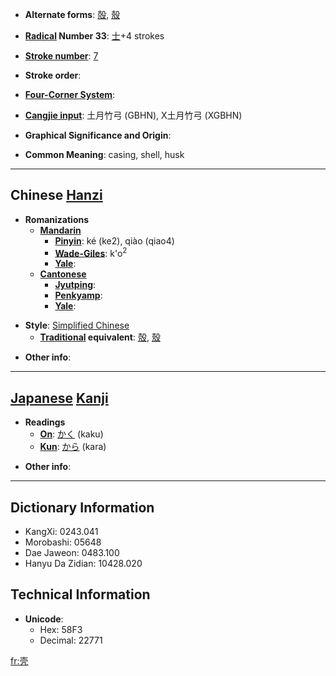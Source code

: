 * '''Alternate forms''': [[殻]], [[殼]]

* '''[[Wiktionary:Chinese radical index| Radical]] Number 33''': [[Wiktionary:Chinese radical index 士|士]]+4 strokes

* '''[[Wiktionary:Chinese total strokes index|Stroke number]]''': [[Wiktionary:Chinese total strokes index 7|7]]

* '''Stroke order''': 

* '''[[Wiktionary:Chinese four corner index|Four-Corner System]]''': 

* '''[[Wiktionary:Chinese Cangjie index|Cangjie input]]''': 土月竹弓 (GBHN), X土月竹弓 (XGBHN)

* '''Graphical Significance and Origin''': 

* '''Common Meaning''': casing, shell, husk

----

== Chinese [[Hanzi]] ==

* '''Romanizations'''
** '''[[Mandarin]]'''
*** '''[[Pinyin]]''': ké (ke2), qiào (qiao4)
*** '''[[Wade-Giles]]''': k'o<sup>2</sup>
*** '''[[Yale]]''': 
** '''[[Cantonese]]'''
*** '''[[Jyutping]]''':
*** '''[[Penkyamp]]''': 
*** '''[[Yale]]''': 

* '''Style''': [[Simplified Chinese]] 
** '''[[Traditional Chinese|Traditional]] equivalent''': [[殻]], [[殼]]

* '''Other info''': 

----

== [[Japanese]] [[Kanji]] ==

* '''Readings'''
** '''[[On]]''': [[かく]] (kaku)
** '''[[Kun]]''': [[から]] (kara)

* '''Other info''':  

----

== Dictionary Information ==

* KangXi: 0243.041
* Morobashi: 05648
* Dae Jaweon: 0483.100
* Hanyu Da Zidian: 10428.020

== Technical Information ==

* '''Unicode''':
** Hex: 58F3
** Decimal: 22771

[[fr:壳]]